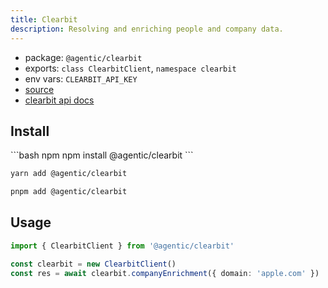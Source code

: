 ```yaml
---
title: Clearbit
description: Resolving and enriching people and company data.
---
```


- package: `@agentic/clearbit`
- exports: `class ClearbitClient`, `namespace clearbit`
- env vars: `CLEARBIT_API_KEY`
- [source](https://github.com/transitive-bullshit/agentic/blob/main/packages/clearbit/src/clearbit-client.ts)
- [clearbit api docs](https://dashboard.clearbit.com/docs)

## Install

<CodeGroup>
```bash npm
npm install @agentic/clearbit
```

```bash yarn
yarn add @agentic/clearbit
```

```bash pnpm
pnpm add @agentic/clearbit
```

</CodeGroup>

## Usage

```ts
import { ClearbitClient } from '@agentic/clearbit'

const clearbit = new ClearbitClient()
const res = await clearbit.companyEnrichment({ domain: 'apple.com' })
```
